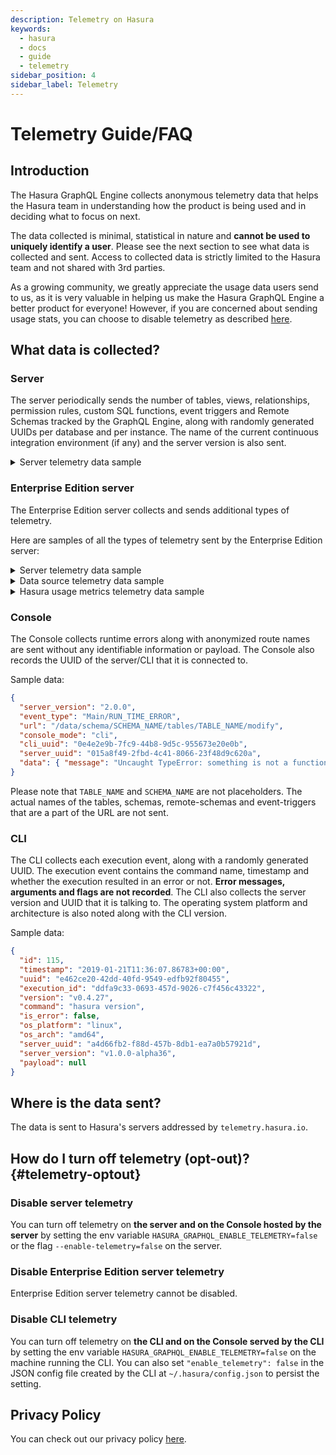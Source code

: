 ```yaml
---
description: Telemetry on Hasura
keywords:
  - hasura
  - docs
  - guide
  - telemetry
sidebar_position: 4
sidebar_label: Telemetry
---
```


# Telemetry Guide/FAQ

## Introduction

The Hasura GraphQL Engine collects anonymous telemetry data that helps the Hasura team in understanding how the product
is being used and in deciding what to focus on next.

The data collected is minimal, statistical in nature and **cannot be used to uniquely identify a user**. Please see the
next section to see what data is collected and sent. Access to collected data is strictly limited to the Hasura team and
not shared with 3rd parties.

As a growing community, we greatly appreciate the usage data users send to us, as it is very valuable in helping us make
the Hasura GraphQL Engine a better product for everyone! However, if you are concerned about sending usage stats, you
can choose to disable telemetry as described [here](#telemetry-optout).

## What data is collected?

### Server

The server periodically sends the number of tables, views, relationships, permission rules, custom SQL functions, event
triggers and Remote Schemas tracked by the GraphQL Engine, along with randomly generated UUIDs per database and per
instance. The name of the current continuous integration environment (if any) and the server version is also sent.

<details>
<summary>Server telemetry data sample</summary>

```json
{
  "id": 12,
  "timestamp": "2019-01-21T19:43:33.63838+00:00",
  "db_uid": "dddff371-dab2-450f-9969-235bca66dab1",
  "instance_uid": "6799360d-a431-40c5-9f68-24592a9f07df",
  "version": "v1.0.0-alpha36",
  "ci": "TRAVIS",
  "metrics": {
    "views": 1,
    "tables": 2,
    "functions": 1,
    "permissions": {
      "roles": 1,
      "delete": 2,
      "insert": 1,
      "select": 2,
      "update": 2
    },
    "relationships": {
      "auto": 2,
      "manual": 0
    },
    "event_triggers": 0,
    "remote_schemas": 1
  }
}
```
</details>

### Enterprise Edition server

The Enterprise Edition server collects and sends additional types of telemetry.

Here are samples of all the types of telemetry sent by the Enterprise Edition server:

<details>
<summary>Server telemetry data sample</summary>

```json
{
  "license_jti": "e86e5a54-ad3b-49e6-98ca-ab34b0a50f8f",
  "client_id": null,
  "metadata_db_uid": "4492082b-a2d6-4d4c-81e5-f481b2aea669",
  "instance_uid": "f6d67a85-4a4f-4897-a767-89a86253b59c",
  "sample_uid": "2a18421a-baff-466b-bf34-b7fd6a5c76c8",
  "hasura_version": "v2.23.0",
  "metrics": {
    "api_limits_enabled": true,
    "api_limits_roles_with_limits": 0,
    "api_limits_rate_limits": 0,
    "api_limits_depth_limits": 0,
    "api_limits_node_limits": 0,
    "api_limits_time_limits": 0,
    "api_limits_batch_limits": 0,
    "prometheus_endpoint_enabled": false,
    "prometheus_secret_enabled": false,
    "otel_enabled": false,
    "otel_traces_enabled": false,
    "allow_list_roles": 0,
    "logs_http_response_log_enabled": false,
    "logs_api_limit_log_enabled": false,
    "logs_live_query_poller_log_enabled": false,
    "logs_caching_log_enabled": false,
    "logs_tracing_log_enabled": true,
    "logs_metrics_log_enabled": false,
    "logs_health_check_log_enabled": false,
    "rate_limiting_enabled": false,
    "caching_enabled": false,
    "remote_schemas": 0,
    "actions_synchronous": 0,
    "actions_asynchronous": 0,
    "actions_query": 0,
    "actions_type_relationships": 0,
    "actions_custom_types": 0,
    "resource_cpu": 2048,
    "resource_memory": 0,
    "resource_checker_error_code": "CPU_MEMORY_INCONCLUSIVE"
  }
}
```
</details>

<details>
<summary>Data source telemetry data sample</summary>

```json
{
  "license_jti": "e86e5a54-ad3b-49e6-98ca-ab34b0a50f8f",
  "client_id": null,
  "metadata_db_uid": "4492082b-a2d6-4d4c-81e5-f481b2aea669",
  "instance_uid": "f6d67a85-4a4f-4897-a767-89a86253b59c",
  "sample_uid": "2a18421a-baff-466b-bf34-b7fd6a5c76c8",
  "hasura_version": "12345",
  "metrics": {
    "backend_type": "postgres",
    "read_replicas": 0,
    "health_check_enabled": false,
    "tables": 0,
    "views": 0,
    "enum_tables": 0,
    "relationships_manual": 0,
    "relationships_auto": 0,
    "permissions_select": 0,
    "permissions_insert": 0,
    "permissions_update": 0,
    "permissions_delete": 0,
    "permissions_roles": 0,
    "event_triggers": 0,
    "functions": 0,
    "native_queries": 0,
    "query_tags_enabled": false,
    "connection_templates_enabled": false
  }
}
```
</details>

<details>
<summary>Hasura usage metrics telemetry data sample</summary>

```json
{  "license_jti": "e86e5a54-ad3b-49e6-98ca-ab34b0a50f8f",
  "client_id": null,
  "metadata_db_uid": "4492082b-a2d6-4d4c-81e5-f481b2aea669",
  "instance_uid": "f6d67a85-4a4f-4897-a767-89a86253b59c",
  "sample_uid": "2a18421a-baff-466b-bf34-b7fd6a5c76c8",
  "hasura_version": "12345",
  "metrics": {
    "hasura_action_request_bytes_total": [ { "value": 0 } ],
    "hasura_action_response_bytes_total": [ { "value": 0 } ],
    "hasura_active_subscriptions": [ { "value": 0 } ],
    "hasura_cron_events_invocation_total": [{"status": "success","value": 0}],
    "hasura_event_invocations_total": [{"status": "success","value": 0}],
    "hasura_event_trigger_http_workers": [ { "value": 0 } ],
    "hasura_events_fetched_per_batch": [ { "value": 0 } ],
    "hasura_event_trigger_request_bytes_total": [ { "value": 0 } ],
    "hasura_event_trigger_response_bytes_total": [ { "value": 0 } ],
    "hasura_graphql_requests_total": [{"operation_type": "query","response_status": "failed","value": 0}]
    "hasura_http_connections": [ { "value": 0 } ],
    "hasura_http_request_bytes_total": [ { "value": 0 } ],
    "hasura_http_response_bytes_total": [ { "value": 0 } ],
    "hasura_metadata_resource_version": [ { "value": 1 } ],
    "hasura_postgres_connections": [{"role": "primary","source_name": "default","value": 1}],
    "hasura_scheduled_trigger_request_bytes_total": [ { "value": 0 } ],
    "hasura_scheduled_trigger_response_bytes_total": [ { "value": 0 } ],
    "hasura_websocket_connections": [ { "value": 0 } ],
    "hasura_websocket_messages_received_bytes_total": [ { "value": 0 } ],
    "hasura_websocket_messages_sent_bytes_total": [ { "value": 0 } ]
  }
}
```
</details>

### Console

The Console collects runtime errors along with anonymized route names are sent without any identifiable information or
payload. The Console also records the UUID of the server/CLI that it is connected to.

Sample data:

```json
{
  "server_version": "2.0.0",
  "event_type": "Main/RUN_TIME_ERROR",
  "url": "/data/schema/SCHEMA_NAME/tables/TABLE_NAME/modify",
  "console_mode": "cli",
  "cli_uuid": "0e4e2e9b-7fc9-44b8-9d5c-955673e20e0b",
  "server_uuid": "015a8f49-2fbd-4c41-8066-23f48d9c620a",
  "data": { "message": "Uncaught TypeError: something is not a function", "stack": [" at main.js:1:3"] }
}
```

Please note that `TABLE_NAME` and `SCHEMA_NAME` are not placeholders. The actual names of the tables, schemas,
remote-schemas and event-triggers that are a part of the URL are not sent.

### CLI

The CLI collects each execution event, along with a randomly generated UUID. The execution event contains the command
name, timestamp and whether the execution resulted in an error or not. **Error messages, arguments and flags are not
recorded**. The CLI also collects the server version and UUID that it is talking to. The operating system platform and
architecture is also noted along with the CLI version.

Sample data:

```json
{
  "id": 115,
  "timestamp": "2019-01-21T11:36:07.86783+00:00",
  "uuid": "e462ce20-42dd-40fd-9549-edfb92f80455",
  "execution_id": "ddfa9c33-0693-457d-9026-c7f456c43322",
  "version": "v0.4.27",
  "command": "hasura version",
  "is_error": false,
  "os_platform": "linux",
  "os_arch": "amd64",
  "server_uuid": "a4d66fb2-f88d-457b-8db1-ea7a0b57921d",
  "server_version": "v1.0.0-alpha36",
  "payload": null
}
```

## Where is the data sent?

The data is sent to Hasura's servers addressed by `telemetry.hasura.io`.

## How do I turn off telemetry (opt-out)? {#telemetry-optout}

### Disable server telemetry

You can turn off telemetry on **the server and on the Console hosted by the server** by setting the env variable
`HASURA_GRAPHQL_ENABLE_TELEMETRY=false` or the flag `--enable-telemetry=false` on the server.

### Disable Enterprise Edition server telemetry

Enterprise Edition server telemetry cannot be disabled.

### Disable CLI telemetry

You can turn off telemetry on **the CLI and on the Console served by the CLI** by setting the env variable
`HASURA_GRAPHQL_ENABLE_TELEMETRY=false` on the machine running the CLI. You can also set `"enable_telemetry": false` in
the JSON config file created by the CLI at `~/.hasura/config.json` to persist the setting.

## Privacy Policy

You can check out our privacy policy [here](https://hasura.io/legal/hasura-privacy-policy).